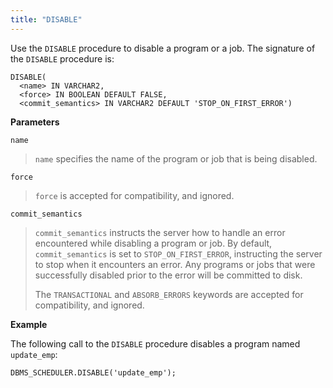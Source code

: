 ```yaml
---
title: "DISABLE"
---
```


<div id="dbms_scheduler_disable" class="registered_link"></div>


Use the `DISABLE` procedure to disable a program or a job. The signature of the `DISABLE` procedure is:

    DISABLE(
      <name> IN VARCHAR2,
      <force> IN BOOLEAN DEFAULT FALSE,
      <commit_semantics> IN VARCHAR2 DEFAULT 'STOP_ON_FIRST_ERROR')

**Parameters**

`name`

> `name` specifies the name of the program or job that is being disabled.

`force`

> `force` is accepted for compatibility, and ignored.

`commit_semantics`

> `commit_semantics` instructs the server how to handle an error encountered while disabling a program or job. By default, `commit_semantics` is set to `STOP_ON_FIRST_ERROR`, instructing the server to stop when it encounters an error. Any programs or jobs that were successfully disabled prior to the error will be committed to disk.
>
> The `TRANSACTIONAL` and `ABSORB_ERRORS` keywords are accepted for compatibility, and ignored.

**Example**

The following call to the `DISABLE` procedure disables a program named `update_emp`:

    DBMS_SCHEDULER.DISABLE('update_emp');
